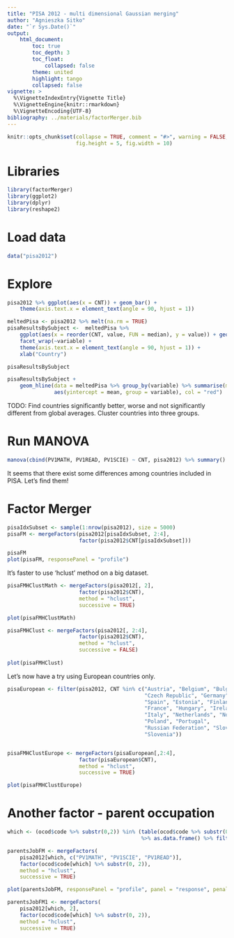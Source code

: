```yaml
---
title: "PISA 2012 - multi dimensional Gaussian merging"
author: "Agnieszka Sitko"
date: "`r Sys.Date()`"
output: 
    html_document:
        toc: true
        toc_depth: 3
        toc_float: 
            collapsed: false
        theme: united
        highlight: tango    
        collapsed: false
vignette: >
  %\VignetteIndexEntry{Vignette Title}
  %\VignetteEngine{knitr::rmarkdown}
  %\VignetteEncoding{UTF-8}
bibliography: ../materials/factorMerger.bib
---
```


```r
knitr::opts_chunk$set(collapse = TRUE, comment = "#>", warning = FALSE, message = FALSE,
                      fig.height = 5, fig.width = 10)
```

# Libraries

```r
library(factorMerger)
library(ggplot2)
library(dplyr)
library(reshape2)
```


# Load data
```r
data("pisa2012")
```

# Explore

```r
pisa2012 %>% ggplot(aes(x = CNT)) + geom_bar() + 
    theme(axis.text.x = element_text(angle = 90, hjust = 1))
```

```r
meltedPisa <- pisa2012 %>% melt(na.rm = TRUE)
pisaResultsBySubject <-  meltedPisa %>% 
    ggplot(aes(x = reorder(CNT, value, FUN = median), y = value)) + geom_boxplot() + 
    facet_wrap(~variable) + 
    theme(axis.text.x = element_text(angle = 90, hjust = 1)) + 
    xlab("Country") 

pisaResultsBySubject
```

```r
pisaResultsBySubject + 
    geom_hline(data = meltedPisa %>% group_by(variable) %>% summarise(mean = mean(value)), 
               aes(yintercept = mean, group = variable), col = "red")
```

TODO: Find countries significantly better, worse and not significantly different from global averages. Cluster countries into three groups.


# Run MANOVA

```r
manova(cbind(PV1MATH, PV1READ, PV1SCIE) ~ CNT, pisa2012) %>% summary()
```

It seems that there exist some differences among countries included in PISA. Let's find them!

# Factor Merger

```r
pisaIdxSubset <- sample(1:nrow(pisa2012), size = 5000)
pisaFM <- mergeFactors(pisa2012[pisaIdxSubset, 2:4],
                       factor(pisa2012$CNT[pisaIdxSubset]))

pisaFM
plot(pisaFM, responsePanel = "profile")
```
It's faster to use 'hclust' method on a big dataset.
```r
pisaFMHClustMath <- mergeFactors(pisa2012[, 2],
                       factor(pisa2012$CNT),
                       method = "hclust",
                       successive = TRUE) 

plot(pisaFMHClustMath)

pisaFMHClust <- mergeFactors(pisa2012[, 2:4],
                       factor(pisa2012$CNT),
                       method = "hclust",
                       successive = FALSE) 
                       
plot(pisaFMHClust)
```
Let's now have a try using European countries only.

```r

pisaEuropean <- filter(pisa2012, CNT %in% c("Austria", "Belgium", "Bulgaria",
                                            "Czech Republic", "Germany", "Denmark",
                                            "Spain", "Estonia", "Finland",
                                            "France", "Hungary", "Ireland",
                                            "Italy", "Netherlands", "Norway",
                                            "Poland", "Portugal",
                                            "Russian Federation", "Slovak Republic",
                                            "Slovenia"))


pisaFMHClustEurope <- mergeFactors(pisaEuropean[,2:4],
                       factor(pisaEuropean$CNT),
                       method = "hclust",
                       successive = TRUE) 

plot(pisaFMHClustEurope)

```

# Another factor - parent occupation

```r
which <- (ocod$code %>% substr(0,2)) %in% (table(ocod$code %>% substr(0,2)) 
                                           %>% as.data.frame() %>% filter(Freq > 1000))$Var1

parentsJobFM <- mergeFactors(
    pisa2012[which, c("PV1MATH", "PV1SCIE", "PV1READ")],
    factor(ocod$code[which] %>% substr(0, 2)),
    method = "hclust",
    successive = TRUE)

plot(parentsJobFM, responsePanel = "profile", panel = "response", penalty = 10)

parentsJobFM1 <- mergeFactors(
    pisa2012[which, 2],
    factor(ocod$code[which] %>% substr(0, 2)),
    method = "hclust",
    successive = TRUE)

```

